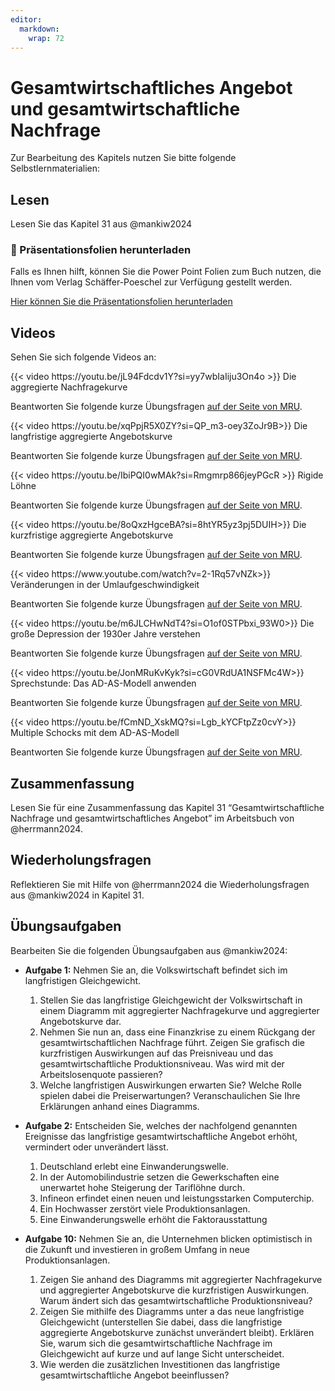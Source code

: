 ```yaml
---
editor: 
  markdown: 
    wrap: 72
---
```


# Gesamtwirtschaftliches Angebot und gesamtwirtschaftliche Nachfrage

Zur Bearbeitung des Kapitels nutzen Sie bitte folgende
Selbstlernmaterialien:

## Lesen

Lesen Sie das Kapitel 31 aus @mankiw2024

::: callout-note
### 📂 Präsentationsfolien herunterladen

Falls es Ihnen hilft, können Sie die Power Point Folien zum Buch nutzen,
die Ihnen vom Verlag Schäffer-Poeschel zur Verfügung gestellt werden.

[Hier können Sie die Präsentationsfolien
herunterladen](resources/chapter31.ppt){.btn .btn-primary
target="_blank"}
:::

## Videos

Sehen Sie sich folgende Videos an:

::: {#vid-adas1}
{{< video https://youtu.be/jL94Fdcdv1Y?si=yy7wbIaIiju3On4o >}} 
Die aggregierte Nachfragekurve
:::

Beantworten Sie folgende kurze Übungsfragen [auf der Seite von
MRU](https://mru.org/practice-questions/aggregate-demand-curve-practice-questions).




::: {.callout-tip collapse="true" title="Video: Die langfristige aggregierte Angebotskurve"}
<div>

::: {#vid-adas2}
{{< video https://youtu.be/xqPpjR5X0ZY?si=QP_m3-oey3ZoJr9B>}} 
Die langfristige aggregierte Angebotskurve
:::

</div>

Beantworten Sie folgende kurze Übungsfragen [auf der Seite von
MRU](https://mru.org/practice-questions/long-run-aggregate-supply-curve-practice-questions).
:::



::: {.callout-tip collapse="true" title="Video: Rigide Löhne"}
<div>

::: {#vid-adas3}
{{< video https://youtu.be/IbiPQI0wMAk?si=Rmgmrp866jeyPGcR >}}
Rigide Löhne
:::

</div>
Beantworten Sie folgende kurze Übungsfragen [auf der Seite von
MRU](https://mru.org/practice-questions/sticky-wages-practice-questions).
:::





::: {.callout-tip collapse="true" title="Video: Die kurzfristige aggregierte Angebotskurve"}
<div>

::: {#vid-adas4}
{{< video https://youtu.be/8oQxzHgceBA?si=8htYR5yz3pj5DUIH>}}
Die kurzfristige aggregierte Angebotskurve
:::

</div>Beantworten Sie folgende kurze Übungsfragen [auf der Seite von
MRU](https://mru.org/practice-questions/short-run-aggregate-supply-curve-practice-questions).
:::





::: {.callout-tip collapse="true" title="Video: Veränderungen in der Umlaufgeschwindigkeit"}
<div>

::: {#vid-adas5}
{{< video https://www.youtube.com/watch?v=2-1Rq57vNZk>}}
Veränderungen in der Umlaufgeschwindigkeit
:::

</div>
Beantworten Sie folgende kurze Übungsfragen [auf der Seite von
MRU](https://mru.org/practice-questions/changes-velocity-practice-questions).
:::





::: {.callout-tip collapse="true" title="Video: Die große Depression der 1930er Jahre verstehen"}
<div>

::: {#vid-adas6}
{{< video https://youtu.be/m6JLCHwNdT4?si=O1of0STPbxi_93W0>}}
Die große Depression der 1930er Jahre verstehen
:::

</div>
Beantworten Sie folgende kurze Übungsfragen [auf der Seite von
MRU](https://mru.org/practice-questions/understanding-great-depression-practice-questions).
:::






::: {.callout-tip collapse="true" title="Video: Sprechstunde: Das AD-AS-Modell anwenden"}
<div>

::: {#vid-adas7}
{{< video https://youtu.be/JonMRuKvKyk?si=cG0VRdUA1NSFMc4W>}}
Sprechstunde: Das AD-AS-Modell anwenden
:::

</div>
Beantworten Sie folgende kurze Übungsfragen [auf der Seite von
MRU](https://mru.org/practice-questions/office-hours-using-adas-model-practice-questions).
:::




::: {.callout-tip collapse="true" title="Video: Sprechstunde: Multiple Schocks mit dem AD-AS-Modell"}
<div>

::: {#vid-adas8}
{{< video https://youtu.be/fCmND_XskMQ?si=Lgb_kYCFtpZz0cvY>}}
Multiple Schocks mit dem AD-AS-Modell
:::

</div>
Beantworten Sie folgende kurze Übungsfragen [auf der Seite von
MRU](https://mru.org/practice-questions/office-hours-multiple-shocks-ad-model).
:::





## Zusammenfassung

Lesen Sie für eine Zusammenfassung das Kapitel 31 "Gesamtwirtschaftliche Nachfrage und gesamtwirtschaftliches Angebot" im Arbeitsbuch von @herrmann2024.

## Wiederholungsfragen

Reflektieren Sie mit Hilfe von @herrmann2024 die Wiederholungsfragen aus
@mankiw2024 in Kapitel 31.

## Übungsaufgaben

Bearbeiten Sie die folgenden Übungsaufgaben aus @mankiw2024:

-   **Aufgabe 1:** Nehmen Sie an, die Volkswirtschaft befindet sich im
    langfristigen Gleichgewicht.

    1.  Stellen Sie das langfristige Gleichgewicht der Volkswirtschaft
        in einem Diagramm mit aggregierter Nachfragekurve und
        aggregierter Angebotskurve dar.
    2.  Nehmen Sie nun an, dass eine Finanzkrise zu einem Rückgang der
        gesamtwirtschaftlichen Nachfrage führt. Zeigen Sie grafisch die
        kurzfristigen Auswirkungen auf das Preisniveau und das
        gesamtwirtschaftliche Produktionsniveau. Was wird mit der
        Arbeitslosenquote passieren?
    3.  Welche langfristigen Auswirkungen erwarten Sie? Welche Rolle
        spielen dabei die Preiserwartungen? Veranschaulichen Sie Ihre
        Erklärungen anhand eines Diagramms.

-   **Aufgabe 2:** Entscheiden Sie, welches der nachfolgend genannten
    Ereignisse das langfristige gesamtwirtschaftliche Angebot erhöht,
    vermindert oder unverändert lässt.

    1.  Deutschland erlebt eine Einwanderungswelle.
    2.  In der Automobilindustrie setzen die Gewerkschaften eine
        unerwartet hohe Steigerung der Tariflöhne durch.
    3.  Infineon erfindet einen neuen und leistungsstarken Computerchip.
    4.  Ein Hochwasser zerstört viele Produktionsanlagen.
    5.  Eine Einwanderungswelle erhöht die Faktorausstattung

-   **Aufgabe 10:** Nehmen Sie an, die Unternehmen blicken optimistisch
    in die Zukunft und investieren in großem Umfang in neue
    Produktionsanlagen.

    1.  Zeigen Sie anhand des Diagramms mit aggregierter Nachfragekurve
        und aggregierter Angebotskurve die kurzfristigen Auswirkungen.
        Warum ändert sich das gesamtwirtschaftliche Produktionsniveau?
    2.  Zeigen Sie mithilfe des Diagramms unter a das neue langfristige
        Gleichgewicht (unterstellen Sie dabei, dass die langfristige
        aggregierte Angebotskurve zunächst unverändert bleibt). Erklären
        Sie, warum sich die gesamtwirtschaftliche Nachfrage im
        Gleichgewicht auf kurze und auf lange Sicht unterscheidet.
    3.  Wie werden die zusätzlichen Investitionen das langfristige
        gesamtwirtschaftliche Angebot beeinflussen?
